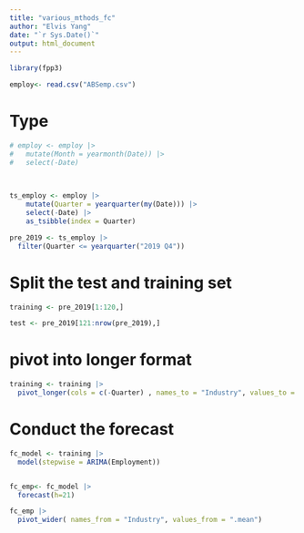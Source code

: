 ```yaml
---
title: "various_mthods_fc"
author: "Elvis Yang"
date: "`r Sys.Date()`"
output: html_document
---
```


```r
library(fpp3)
```


```r
employ<- read.csv("ABSemp.csv")
```




# Type 

```r
# employ <- employ |> 
#   mutate(Month = yearmonth(Date)) |> 
#   select(-Date) 

  
  
ts_employ <- employ |> 
    mutate(Quarter = yearquarter(my(Date))) |> 
    select(-Date) |> 
    as_tsibble(index = Quarter) 

pre_2019 <- ts_employ |> 
  filter(Quarter <= yearquarter("2019 Q4"))

```


# Split the test and training set 

```r

training <- pre_2019[1:120,] 

test <- pre_2019[121:nrow(pre_2019),]
```




# pivot into longer format 


  



```r

training <- training |> 
  pivot_longer(cols = c(-Quarter) , names_to = "Industry", values_to = "Employment")


```




# Conduct the forecast 

```r
fc_model <- training |> 
  model(stepwise = ARIMA(Employment))


fc_emp<- fc_model |> 
  forecast(h=21)


```


```r
fc_emp |> 
  pivot_wider( names_from = "Industry", values_from = ".mean")
```



